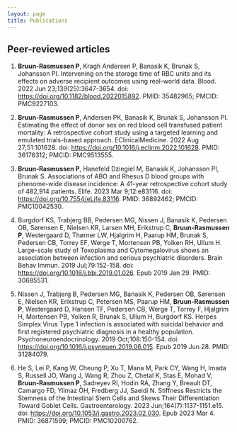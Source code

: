 ```yaml
---
layout: page
title: Publications
---
```


## Peer-reviewed articles

1. **Bruun-Rasmussen P**, Kragh Andersen P, Banasik K, Brunak S, Johansson PI. Intervening on the storage time of RBC units and its effects on adverse recipient outcomes using real-world data. Blood. 2022 Jun 23;139(25):3647-3654. doi: <https://doi.org/10.1182/blood.2022015892>. PMID: 35482965; PMCID: PMC9227103.  

2. **Bruun-Rasmussen P**, Andersen PK, Banasik K, Brunak S, Johansson PI. Estimating the effect of donor sex on red blood cell transfused patient mortality: A retrospective cohort study using a targeted learning and emulated trials-based approach. EClinicalMedicine. 2022 Aug 27;51:101628. doi: <https://doi.org/10.1016/j.eclinm.2022.101628>. PMID: 36176312; PMCID: PMC9513555.

3. **Bruun-Rasmussen P**, Hanefeld Dziegiel M, Banasik K, Johansson PI, Brunak S. Associations of ABO and Rhesus D blood groups with phenome-wide disease incidence: A 41-year retrospective cohort study of 482,914 patients. Elife. 2023 Mar 9;12:e83116. doi: <https://doi.org/10.7554/eLife.83116>. PMID: 36892462; PMCID: PMC10042530.

4. Burgdorf KS, Trabjerg BB, Pedersen MG, Nissen J, Banasik K, Pedersen OB, Sørensen E, Nielsen KR, Larsen MH, Erikstrup C, **Bruun-Rasmussen P**, Westergaard D, Thørner LW, Hjalgrim H, Paarup HM, Brunak S, Pedersen CB, Torrey EF, Werge T, Mortensen PB, Yolken RH, Ullum H. Large-scale study of Toxoplasma and Cytomegalovirus shows an association between infection and serious psychiatric disorders. Brain Behav Immun. 2019 Jul;79:152-158. doi: <https://doi.org/10.1016/j.bbi.2019.01.026>. Epub 2019 Jan 29. PMID: 30685531.

5. Nissen J, Trabjerg B, Pedersen MG, Banasik K, Pedersen OB, Sørensen E, Nielsen KR, Erikstrup C, Petersen MS, Paarup HM, **Bruun-Rasmussen P**, Westergaard D, Hansen TF, Pedersen CB, Werge T, Torrey F, Hjalgrim H, Mortensen PB, Yolken R, Brunak S, Ullum H, Burgdorf KS. Herpes Simplex Virus Type 1 infection is associated with suicidal behavior and first registered psychiatric diagnosis in a healthy population. Psychoneuroendocrinology. 2019 Oct;108:150-154. doi: <https://doi.org/10.1016/j.psyneuen.2019.06.015>. Epub 2019 Jun 28. PMID: 31284079.

6. He S, Lei P, Kang W, Cheung P, Xu T, Mana M, Park CY, Wang H, Imada S, Russell JO, Wang J, Wang R, Zhou Z, Chetal K, Stas E, Mohad V, **Bruun-Rasmussen P**, Sadreyev RI, Hodin RA, Zhang Y, Breault DT, Camargo FD, Yilmaz ÖH, Fredberg JJ, Saeidi N. Stiffness Restricts the Stemness of the Intestinal Stem Cells and Skews Their Differentiation Toward Goblet Cells. Gastroenterology. 2023 Jun;164(7):1137-1151.e15. doi: <https://doi.org/10.1053/j.gastro.2023.02.030>. Epub 2023 Mar 4. PMID: 36871599; PMCID: PMC10200762.